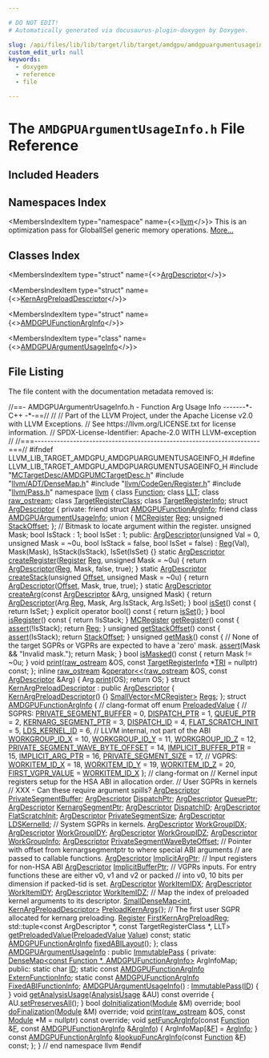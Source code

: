 ```yaml
---

# DO NOT EDIT!
# Automatically generated via docusaurus-plugin-doxygen by Doxygen.

slug: /api/files/lib/lib/target/lib/target/amdgpu/amdgpuargumentusageinfo-h
custom_edit_url: null
keywords:
  - doxygen
  - reference
  - file

---
```





# The `AMDGPUArgumentUsageInfo.h` File Reference

<DoxygenPage pluginConfig={pluginConfig}>



## Included Headers

<IncludesList>
<IncludesListItem
  filePath="MCTargetDesc/AMDGPUMCTargetDesc.h"
  permalink="/docs/api/files/lib/lib/target/lib/target/amdgpu/lib/target/amdgpu/mctargetdesc/amdgpumctargetdesc-h"
  isLocal="true" />
<IncludesListItem
  filePath="llvm/ADT/DenseMap.h"
  permalink="/docs/api/files/include/include/llvm/include/llvm/adt/densemap-h"
  isLocal="true" />
<IncludesListItem
  filePath="llvm/CodeGen/Register.h"
  permalink="/docs/api/files/include/include/llvm/include/llvm/codegen/register-h"
  isLocal="true" />
<IncludesListItem
  filePath="llvm/Pass.h"
  permalink="/docs/api/files/include/include/llvm/pass-h"
  isLocal="true" />
</IncludesList>

## Namespaces Index

<MembersIndex>

<MembersIndexItem
  type="namespace"
  name={<><a href="/docs/api/namespaces/llvm">llvm</a></>}>
This is an optimization pass for GlobalISel generic memory operations. <a href="/docs/api/namespaces/llvm/#details">More...</a>
</MembersIndexItem>

</MembersIndex>

## Classes Index

<MembersIndex>

<MembersIndexItem
  type="struct"
  name={<><a href="/docs/api/structs/llvm/argdescriptor">ArgDescriptor</a></>}>
</MembersIndexItem>

<MembersIndexItem
  type="struct"
  name={<><a href="/docs/api/structs/llvm/kernargpreloaddescriptor">KernArgPreloadDescriptor</a></>}>
</MembersIndexItem>

<MembersIndexItem
  type="struct"
  name={<><a href="/docs/api/structs/llvm/amdgpufunctionarginfo">AMDGPUFunctionArgInfo</a></>}>
</MembersIndexItem>

<MembersIndexItem
  type="class"
  name={<><a href="/docs/api/classes/llvm/amdgpuargumentusageinfo">AMDGPUArgumentUsageInfo</a></>}>
</MembersIndexItem>

</MembersIndex>


## File Listing

The file content with the documentation metadata removed is:

<ProgramListing>

<Link id="l00001" /><CodeLine lineNumber="1"><Highlight kind="comment">//==- AMDGPUArgumentrUsageInfo.h - Function Arg Usage Info -------&#42;- C++ -&#42;-==//</Highlight><Highlight kind="normal"></Highlight></CodeLine>
<Link id="l00002" /><CodeLine lineNumber="2"><Highlight kind="normal"></Highlight><Highlight kind="comment">//</Highlight><Highlight kind="normal"></Highlight></CodeLine>
<Link id="l00003" /><CodeLine lineNumber="3"><Highlight kind="normal"></Highlight><Highlight kind="comment">// Part of the LLVM Project, under the Apache License v2.0 with LLVM Exceptions.</Highlight><Highlight kind="normal"></Highlight></CodeLine>
<Link id="l00004" /><CodeLine lineNumber="4"><Highlight kind="normal"></Highlight><Highlight kind="comment">// See https://llvm.org/LICENSE.txt for license information.</Highlight><Highlight kind="normal"></Highlight></CodeLine>
<Link id="l00005" /><CodeLine lineNumber="5"><Highlight kind="normal"></Highlight><Highlight kind="comment">// SPDX-License-Identifier: Apache-2.0 WITH LLVM-exception</Highlight><Highlight kind="normal"></Highlight></CodeLine>
<Link id="l00006" /><CodeLine lineNumber="6"><Highlight kind="normal"></Highlight><Highlight kind="comment">//</Highlight><Highlight kind="normal"></Highlight></CodeLine>
<Link id="l00007" /><CodeLine lineNumber="7"><Highlight kind="normal"></Highlight><Highlight kind="comment">//===----------------------------------------------------------------------===//</Highlight><Highlight kind="normal"></Highlight></CodeLine>
<Link id="l00008" /><CodeLine lineNumber="8"><Highlight kind="normal"></Highlight></CodeLine>
<Link id="l00009" /><CodeLine lineNumber="9"><Highlight kind="normal"></Highlight><Highlight kind="preprocessor">#ifndef LLVM&#95;LIB&#95;TARGET&#95;AMDGPU&#95;AMDGPUARGUMENTUSAGEINFO&#95;H</Highlight><Highlight kind="normal"></Highlight></CodeLine>
<Link id="l00010" /><CodeLine lineNumber="10"><Highlight kind="normal"></Highlight><Highlight kind="preprocessor">#define LLVM&#95;LIB&#95;TARGET&#95;AMDGPU&#95;AMDGPUARGUMENTUSAGEINFO&#95;H</Highlight><Highlight kind="normal"></Highlight></CodeLine>
<Link id="l00011" /><CodeLine lineNumber="11"><Highlight kind="normal"></Highlight></CodeLine>
<Link id="l00012" /><CodeLine lineNumber="12"><Highlight kind="normal"></Highlight><Highlight kind="preprocessor">#include &quot;<a href="/docs/api/files/lib/lib/target/lib/target/amdgpu/lib/target/amdgpu/mctargetdesc/amdgpumctargetdesc-h">MCTargetDesc/AMDGPUMCTargetDesc.h</a>&quot;</Highlight><Highlight kind="normal"></Highlight></CodeLine>
<Link id="l00013" /><CodeLine lineNumber="13"><Highlight kind="normal"></Highlight><Highlight kind="preprocessor">#include &quot;<a href="/docs/api/files/include/include/llvm/include/llvm/adt/densemap-h">llvm/ADT/DenseMap.h</a>&quot;</Highlight><Highlight kind="normal"></Highlight></CodeLine>
<Link id="l00014" /><CodeLine lineNumber="14"><Highlight kind="normal"></Highlight><Highlight kind="preprocessor">#include &quot;<a href="/docs/api/files/include/include/llvm/include/llvm/codegen/register-h">llvm/CodeGen/Register.h</a>&quot;</Highlight><Highlight kind="normal"></Highlight></CodeLine>
<Link id="l00015" /><CodeLine lineNumber="15"><Highlight kind="normal"></Highlight><Highlight kind="preprocessor">#include &quot;<a href="/docs/api/files/include/include/llvm/pass-h">llvm/Pass.h</a>&quot;</Highlight><Highlight kind="normal"></Highlight></CodeLine>
<Link id="l00016" /><CodeLine lineNumber="16"><Highlight kind="normal"></Highlight></CodeLine>
<Link id="l00017" /><CodeLine lineNumber="17"><Highlight kind="normal"></Highlight><Highlight kind="keyword">namespace </Highlight><Highlight kind="normal"><a href="/docs/api/namespaces/llvm">llvm</a> &#123;</Highlight></CodeLine>
<Link id="l00018" /><CodeLine lineNumber="18"><Highlight kind="normal"></Highlight></CodeLine>
<Link id="l00019" /><CodeLine lineNumber="19"><Highlight kind="normal"></Highlight><Highlight kind="keyword">class </Highlight><Highlight kind="normal"><a href="/docs/api/classes/llvm/function">Function</a>;</Highlight></CodeLine>
<Link id="l00020" /><CodeLine lineNumber="20"><Highlight kind="normal"></Highlight><Highlight kind="keyword">class </Highlight><Highlight kind="normal"><a href="/docs/api/classes/llvm/llt">LLT</a>;</Highlight></CodeLine>
<Link id="l00021" /><CodeLine lineNumber="21"><Highlight kind="normal"></Highlight><Highlight kind="keyword">class </Highlight><Highlight kind="normal"><a href="/docs/api/classes/llvm/raw-ostream">raw&#95;ostream</a>;</Highlight></CodeLine>
<Link id="l00022" /><CodeLine lineNumber="22"><Highlight kind="normal"></Highlight><Highlight kind="keyword">class </Highlight><Highlight kind="normal"><a href="/docs/api/classes/llvm/targetregisterclass">TargetRegisterClass</a>;</Highlight></CodeLine>
<Link id="l00023" /><CodeLine lineNumber="23"><Highlight kind="normal"></Highlight><Highlight kind="keyword">class </Highlight><Highlight kind="normal"><a href="/docs/api/classes/llvm/targetregisterinfo">TargetRegisterInfo</a>;</Highlight></CodeLine>
<Link id="l00024" /><CodeLine lineNumber="24"><Highlight kind="normal"></Highlight></CodeLine>
<Link id="l00025" /><CodeLine lineNumber="25" lineLink="/docs/api/structs/llvm/argdescriptor"><Highlight kind="normal"></Highlight><Highlight kind="keyword">struct </Highlight><Highlight kind="normal"><a href="/docs/api/structs/llvm/argdescriptor/#af8187cceb10a89808f79bbf15136df5d">ArgDescriptor</a> &#123;</Highlight></CodeLine>
<Link id="l00026" /><CodeLine lineNumber="26"><Highlight kind="normal"></Highlight><Highlight kind="keyword">private</Highlight><Highlight kind="normal">:</Highlight></CodeLine>
<Link id="l00027" /><CodeLine lineNumber="27" lineLink="/docs/api/structs/llvm/argdescriptor/#a1fa30b3771a6fa6e61ee2ddef996c943"><Highlight kind="normal">  </Highlight><Highlight kind="keyword">friend</Highlight><Highlight kind="normal"> </Highlight><Highlight kind="keyword">struct </Highlight><Highlight kind="normal"><a href="/docs/api/structs/llvm/argdescriptor/#a1fa30b3771a6fa6e61ee2ddef996c943">AMDGPUFunctionArgInfo</a>;</Highlight></CodeLine>
<Link id="l00028" /><CodeLine lineNumber="28" lineLink="/docs/api/structs/llvm/argdescriptor/#a9372aacf8826c6530439c62695398383"><Highlight kind="normal">  </Highlight><Highlight kind="keyword">friend</Highlight><Highlight kind="normal"> </Highlight><Highlight kind="keyword">class </Highlight><Highlight kind="normal"><a href="/docs/api/structs/llvm/argdescriptor/#a9372aacf8826c6530439c62695398383">AMDGPUArgumentUsageInfo</a>;</Highlight></CodeLine>
<Link id="l00029" /><CodeLine lineNumber="29"><Highlight kind="normal"></Highlight></CodeLine>
<Link id="l00030" /><CodeLine lineNumber="30"><Highlight kind="normal">  </Highlight><Highlight kind="keyword">union </Highlight><Highlight kind="normal">&#123;</Highlight></CodeLine>
<Link id="l00031" /><CodeLine lineNumber="31" lineLink="/docs/api/structs/llvm/argdescriptor/#a54655386a49ce4e122c806d11156bf85"><Highlight kind="normal">    <a href="/docs/api/classes/llvm/mcregister">MCRegister</a> <a href="/docs/api/structs/llvm/argdescriptor/#a54655386a49ce4e122c806d11156bf85">Reg</a>;</Highlight></CodeLine>
<Link id="l00032" /><CodeLine lineNumber="32" lineLink="/docs/api/structs/llvm/argdescriptor/#ab3eea14feb0c5674b5d437c67284fc0b"><Highlight kind="normal">    </Highlight><Highlight kind="keywordtype">unsigned</Highlight><Highlight kind="normal"> <a href="/docs/api/structs/llvm/argdescriptor/#ab3eea14feb0c5674b5d437c67284fc0b">StackOffset</a>;</Highlight></CodeLine>
<Link id="l00033" /><CodeLine lineNumber="33"><Highlight kind="normal">  &#125;;</Highlight></CodeLine>
<Link id="l00034" /><CodeLine lineNumber="34"><Highlight kind="normal"></Highlight></CodeLine>
<Link id="l00035" /><CodeLine lineNumber="35"><Highlight kind="normal">  </Highlight><Highlight kind="comment">// Bitmask to locate argument within the register.</Highlight><Highlight kind="normal"></Highlight></CodeLine>
<Link id="l00036" /><CodeLine lineNumber="36"><Highlight kind="normal">  </Highlight><Highlight kind="keywordtype">unsigned</Highlight><Highlight kind="normal"> Mask;</Highlight></CodeLine>
<Link id="l00037" /><CodeLine lineNumber="37"><Highlight kind="normal"></Highlight></CodeLine>
<Link id="l00038" /><CodeLine lineNumber="38"><Highlight kind="normal">  </Highlight><Highlight kind="keywordtype">bool</Highlight><Highlight kind="normal"> IsStack : 1;</Highlight></CodeLine>
<Link id="l00039" /><CodeLine lineNumber="39"><Highlight kind="normal">  </Highlight><Highlight kind="keywordtype">bool</Highlight><Highlight kind="normal"> IsSet : 1;</Highlight></CodeLine>
<Link id="l00040" /><CodeLine lineNumber="40"><Highlight kind="normal"></Highlight></CodeLine>
<Link id="l00041" /><CodeLine lineNumber="41"><Highlight kind="normal"></Highlight><Highlight kind="keyword">public</Highlight><Highlight kind="normal">:</Highlight></CodeLine>
<Link id="l00042" /><CodeLine lineNumber="42" lineLink="/docs/api/structs/llvm/argdescriptor/#af8187cceb10a89808f79bbf15136df5d"><Highlight kind="normal">  <a href="/docs/api/structs/llvm/argdescriptor/#af8187cceb10a89808f79bbf15136df5d">ArgDescriptor</a>(</Highlight><Highlight kind="keywordtype">unsigned</Highlight><Highlight kind="normal"> Val = 0, </Highlight><Highlight kind="keywordtype">unsigned</Highlight><Highlight kind="normal"> Mask = ~0u, </Highlight><Highlight kind="keywordtype">bool</Highlight><Highlight kind="normal"> IsStack = </Highlight><Highlight kind="keyword">false</Highlight><Highlight kind="normal">,</Highlight></CodeLine>
<Link id="l00043" /><CodeLine lineNumber="43"><Highlight kind="normal">                </Highlight><Highlight kind="keywordtype">bool</Highlight><Highlight kind="normal"> IsSet = </Highlight><Highlight kind="keyword">false</Highlight><Highlight kind="normal">)</Highlight></CodeLine>
<Link id="l00044" /><CodeLine lineNumber="44"><Highlight kind="normal">      : <a href="/docs/api/structs/llvm/argdescriptor/#a54655386a49ce4e122c806d11156bf85">Reg</a>(Val), Mask(Mask), IsStack(IsStack), IsSet(IsSet) &#123;&#125;</Highlight></CodeLine>
<Link id="l00045" /><CodeLine lineNumber="45"><Highlight kind="normal"></Highlight></CodeLine>
<Link id="l00046" /><CodeLine lineNumber="46" lineLink="/docs/api/structs/llvm/argdescriptor/#ab80da72ac9122b5c4e4a0a2cfaa25d9e"><Highlight kind="normal">  </Highlight><Highlight kind="keyword">static</Highlight><Highlight kind="normal"> <a href="/docs/api/structs/llvm/argdescriptor/#af8187cceb10a89808f79bbf15136df5d">ArgDescriptor</a> <a href="/docs/api/structs/llvm/argdescriptor/#ab80da72ac9122b5c4e4a0a2cfaa25d9e">createRegister</a>(<a href="/docs/api/classes/llvm/register">Register</a> <a href="/docs/api/structs/llvm/argdescriptor/#a54655386a49ce4e122c806d11156bf85">Reg</a>, </Highlight><Highlight kind="keywordtype">unsigned</Highlight><Highlight kind="normal"> Mask = ~0u) &#123;</Highlight></CodeLine>
<Link id="l00047" /><CodeLine lineNumber="47"><Highlight kind="normal">    </Highlight><Highlight kind="keywordflow">return</Highlight><Highlight kind="normal"> <a href="/docs/api/structs/llvm/argdescriptor/#af8187cceb10a89808f79bbf15136df5d">ArgDescriptor</a>(<a href="/docs/api/structs/llvm/argdescriptor/#a54655386a49ce4e122c806d11156bf85">Reg</a>, Mask, </Highlight><Highlight kind="keyword">false</Highlight><Highlight kind="normal">, </Highlight><Highlight kind="keyword">true</Highlight><Highlight kind="normal">);</Highlight></CodeLine>
<Link id="l00048" /><CodeLine lineNumber="48"><Highlight kind="normal">  &#125;</Highlight></CodeLine>
<Link id="l00049" /><CodeLine lineNumber="49"><Highlight kind="normal"></Highlight></CodeLine>
<Link id="l00050" /><CodeLine lineNumber="50" lineLink="/docs/api/structs/llvm/argdescriptor/#a2b90780a92bdcaed0a47e50d86ec6e6b"><Highlight kind="normal">  </Highlight><Highlight kind="keyword">static</Highlight><Highlight kind="normal"> <a href="/docs/api/structs/llvm/argdescriptor/#af8187cceb10a89808f79bbf15136df5d">ArgDescriptor</a> <a href="/docs/api/structs/llvm/argdescriptor/#a2b90780a92bdcaed0a47e50d86ec6e6b">createStack</a>(</Highlight><Highlight kind="keywordtype">unsigned</Highlight><Highlight kind="normal"> <a href="/docs/api/namespaces/llvm/#a05f5b9a11bdcc5feba62899f95dcf878a3134224cba2545bc57954d3b072aebb4">Offset</a>, </Highlight><Highlight kind="keywordtype">unsigned</Highlight><Highlight kind="normal"> Mask = ~0u) &#123;</Highlight></CodeLine>
<Link id="l00051" /><CodeLine lineNumber="51"><Highlight kind="normal">    </Highlight><Highlight kind="keywordflow">return</Highlight><Highlight kind="normal"> <a href="/docs/api/structs/llvm/argdescriptor/#af8187cceb10a89808f79bbf15136df5d">ArgDescriptor</a>(<a href="/docs/api/namespaces/llvm/#a05f5b9a11bdcc5feba62899f95dcf878a3134224cba2545bc57954d3b072aebb4">Offset</a>, Mask, </Highlight><Highlight kind="keyword">true</Highlight><Highlight kind="normal">, </Highlight><Highlight kind="keyword">true</Highlight><Highlight kind="normal">);</Highlight></CodeLine>
<Link id="l00052" /><CodeLine lineNumber="52"><Highlight kind="normal">  &#125;</Highlight></CodeLine>
<Link id="l00053" /><CodeLine lineNumber="53"><Highlight kind="normal"></Highlight></CodeLine>
<Link id="l00054" /><CodeLine lineNumber="54" lineLink="/docs/api/structs/llvm/argdescriptor/#a5ba9ffd4c829c39d10d780ebd8c55ed9"><Highlight kind="normal">  </Highlight><Highlight kind="keyword">static</Highlight><Highlight kind="normal"> <a href="/docs/api/structs/llvm/argdescriptor/#af8187cceb10a89808f79bbf15136df5d">ArgDescriptor</a> <a href="/docs/api/structs/llvm/argdescriptor/#a5ba9ffd4c829c39d10d780ebd8c55ed9">createArg</a>(</Highlight><Highlight kind="keyword">const</Highlight><Highlight kind="normal"> <a href="/docs/api/structs/llvm/argdescriptor/#af8187cceb10a89808f79bbf15136df5d">ArgDescriptor</a> &amp;Arg, </Highlight><Highlight kind="keywordtype">unsigned</Highlight><Highlight kind="normal"> Mask) &#123;</Highlight></CodeLine>
<Link id="l00055" /><CodeLine lineNumber="55"><Highlight kind="normal">    </Highlight><Highlight kind="keywordflow">return</Highlight><Highlight kind="normal"> <a href="/docs/api/structs/llvm/argdescriptor/#af8187cceb10a89808f79bbf15136df5d">ArgDescriptor</a>(Arg.<a href="/docs/api/structs/llvm/argdescriptor/#a54655386a49ce4e122c806d11156bf85">Reg</a>, Mask, Arg.IsStack, Arg.IsSet);</Highlight></CodeLine>
<Link id="l00056" /><CodeLine lineNumber="56"><Highlight kind="normal">  &#125;</Highlight></CodeLine>
<Link id="l00057" /><CodeLine lineNumber="57"><Highlight kind="normal"></Highlight></CodeLine>
<Link id="l00058" /><CodeLine lineNumber="58" lineLink="/docs/api/structs/llvm/argdescriptor/#ab23237108d60cd63ae0772d377c6adf4"><Highlight kind="normal">  </Highlight><Highlight kind="keywordtype">bool</Highlight><Highlight kind="normal"> <a href="/docs/api/structs/llvm/argdescriptor/#ab23237108d60cd63ae0772d377c6adf4">isSet</a>()</Highlight><Highlight kind="keyword"> const </Highlight><Highlight kind="normal">&#123;</Highlight></CodeLine>
<Link id="l00059" /><CodeLine lineNumber="59"><Highlight kind="normal">    </Highlight><Highlight kind="keywordflow">return</Highlight><Highlight kind="normal"> IsSet;</Highlight></CodeLine>
<Link id="l00060" /><CodeLine lineNumber="60"><Highlight kind="normal">  &#125;</Highlight></CodeLine>
<Link id="l00061" /><CodeLine lineNumber="61"><Highlight kind="normal"></Highlight></CodeLine>
<Link id="l00062" /><CodeLine lineNumber="62" lineLink="/docs/api/structs/llvm/argdescriptor/#affbc06542a43694e5f1b9395247aeb76"><Highlight kind="normal">  </Highlight><Highlight kind="keyword">explicit</Highlight><Highlight kind="normal"> </Highlight><Highlight kind="keyword">operator</Highlight><Highlight kind="normal"> bool()</Highlight><Highlight kind="keyword"> const </Highlight><Highlight kind="normal">&#123;</Highlight></CodeLine>
<Link id="l00063" /><CodeLine lineNumber="63"><Highlight kind="normal">    </Highlight><Highlight kind="keywordflow">return</Highlight><Highlight kind="normal"> <a href="/docs/api/structs/llvm/argdescriptor/#ab23237108d60cd63ae0772d377c6adf4">isSet</a>();</Highlight></CodeLine>
<Link id="l00064" /><CodeLine lineNumber="64"><Highlight kind="normal">  &#125;</Highlight></CodeLine>
<Link id="l00065" /><CodeLine lineNumber="65"><Highlight kind="normal"></Highlight></CodeLine>
<Link id="l00066" /><CodeLine lineNumber="66" lineLink="/docs/api/structs/llvm/argdescriptor/#a523f3df17ae0b64f7d35d4caad3a54cc"><Highlight kind="normal">  </Highlight><Highlight kind="keywordtype">bool</Highlight><Highlight kind="normal"> <a href="/docs/api/structs/llvm/argdescriptor/#a523f3df17ae0b64f7d35d4caad3a54cc">isRegister</a>()</Highlight><Highlight kind="keyword"> const </Highlight><Highlight kind="normal">&#123;</Highlight></CodeLine>
<Link id="l00067" /><CodeLine lineNumber="67"><Highlight kind="normal">    </Highlight><Highlight kind="keywordflow">return</Highlight><Highlight kind="normal"> !IsStack;</Highlight></CodeLine>
<Link id="l00068" /><CodeLine lineNumber="68"><Highlight kind="normal">  &#125;</Highlight></CodeLine>
<Link id="l00069" /><CodeLine lineNumber="69"><Highlight kind="normal"></Highlight></CodeLine>
<Link id="l00070" /><CodeLine lineNumber="70" lineLink="/docs/api/structs/llvm/argdescriptor/#a2ee87af66bd7eee85e5a7baabe20afe3"><Highlight kind="normal">  <a href="/docs/api/classes/llvm/mcregister">MCRegister</a> <a href="/docs/api/structs/llvm/argdescriptor/#a2ee87af66bd7eee85e5a7baabe20afe3">getRegister</a>()</Highlight><Highlight kind="keyword"> const </Highlight><Highlight kind="normal">&#123;</Highlight></CodeLine>
<Link id="l00071" /><CodeLine lineNumber="71"><Highlight kind="normal">    <a href="/docs/api/files/lib/lib/target/lib/target/amdgpu/silowercontrolflow-cpp/#a4868c5d81c5ccc98c47aeab6244346a0">assert</a>(!IsStack);</Highlight></CodeLine>
<Link id="l00072" /><CodeLine lineNumber="72"><Highlight kind="normal">    </Highlight><Highlight kind="keywordflow">return</Highlight><Highlight kind="normal"> <a href="/docs/api/structs/llvm/argdescriptor/#a54655386a49ce4e122c806d11156bf85">Reg</a>;</Highlight></CodeLine>
<Link id="l00073" /><CodeLine lineNumber="73"><Highlight kind="normal">  &#125;</Highlight></CodeLine>
<Link id="l00074" /><CodeLine lineNumber="74"><Highlight kind="normal"></Highlight></CodeLine>
<Link id="l00075" /><CodeLine lineNumber="75" lineLink="/docs/api/structs/llvm/argdescriptor/#abbadb717106b06e0a4bd9555e53663d4"><Highlight kind="normal">  </Highlight><Highlight kind="keywordtype">unsigned</Highlight><Highlight kind="normal"> <a href="/docs/api/structs/llvm/argdescriptor/#abbadb717106b06e0a4bd9555e53663d4">getStackOffset</a>()</Highlight><Highlight kind="keyword"> const </Highlight><Highlight kind="normal">&#123;</Highlight></CodeLine>
<Link id="l00076" /><CodeLine lineNumber="76"><Highlight kind="normal">    <a href="/docs/api/files/lib/lib/target/lib/target/amdgpu/silowercontrolflow-cpp/#a4868c5d81c5ccc98c47aeab6244346a0">assert</a>(IsStack);</Highlight></CodeLine>
<Link id="l00077" /><CodeLine lineNumber="77"><Highlight kind="normal">    </Highlight><Highlight kind="keywordflow">return</Highlight><Highlight kind="normal"> <a href="/docs/api/structs/llvm/argdescriptor/#ab3eea14feb0c5674b5d437c67284fc0b">StackOffset</a>;</Highlight></CodeLine>
<Link id="l00078" /><CodeLine lineNumber="78"><Highlight kind="normal">  &#125;</Highlight></CodeLine>
<Link id="l00079" /><CodeLine lineNumber="79"><Highlight kind="normal"></Highlight></CodeLine>
<Link id="l00080" /><CodeLine lineNumber="80" lineLink="/docs/api/structs/llvm/argdescriptor/#aca6660bcd84fca6d680694ff0c78893d"><Highlight kind="normal">  </Highlight><Highlight kind="keywordtype">unsigned</Highlight><Highlight kind="normal"> <a href="/docs/api/structs/llvm/argdescriptor/#aca6660bcd84fca6d680694ff0c78893d">getMask</a>()</Highlight><Highlight kind="keyword"> const </Highlight><Highlight kind="normal">&#123;</Highlight></CodeLine>
<Link id="l00081" /><CodeLine lineNumber="81"><Highlight kind="normal">    </Highlight><Highlight kind="comment">// None of the target SGPRs or VGPRs are expected to have a &#39;zero&#39; mask.</Highlight><Highlight kind="normal"></Highlight></CodeLine>
<Link id="l00082" /><CodeLine lineNumber="82"><Highlight kind="normal">    <a href="/docs/api/files/lib/lib/target/lib/target/amdgpu/silowercontrolflow-cpp/#a4868c5d81c5ccc98c47aeab6244346a0">assert</a>(Mask &amp;&amp; </Highlight><Highlight kind="stringliteral">&quot;Invalid mask.&quot;</Highlight><Highlight kind="normal">);</Highlight></CodeLine>
<Link id="l00083" /><CodeLine lineNumber="83"><Highlight kind="normal">    </Highlight><Highlight kind="keywordflow">return</Highlight><Highlight kind="normal"> Mask;</Highlight></CodeLine>
<Link id="l00084" /><CodeLine lineNumber="84"><Highlight kind="normal">  &#125;</Highlight></CodeLine>
<Link id="l00085" /><CodeLine lineNumber="85"><Highlight kind="normal"></Highlight></CodeLine>
<Link id="l00086" /><CodeLine lineNumber="86" lineLink="/docs/api/structs/llvm/argdescriptor/#aa9bfb4bb223ce3b720ec0ff7260bce95"><Highlight kind="normal">  </Highlight><Highlight kind="keywordtype">bool</Highlight><Highlight kind="normal"> <a href="/docs/api/structs/llvm/argdescriptor/#aa9bfb4bb223ce3b720ec0ff7260bce95">isMasked</a>()</Highlight><Highlight kind="keyword"> const </Highlight><Highlight kind="normal">&#123;</Highlight></CodeLine>
<Link id="l00087" /><CodeLine lineNumber="87"><Highlight kind="normal">    </Highlight><Highlight kind="keywordflow">return</Highlight><Highlight kind="normal"> Mask != ~0u;</Highlight></CodeLine>
<Link id="l00088" /><CodeLine lineNumber="88"><Highlight kind="normal">  &#125;</Highlight></CodeLine>
<Link id="l00089" /><CodeLine lineNumber="89"><Highlight kind="normal"></Highlight></CodeLine>
<Link id="l00090" /><CodeLine lineNumber="90" lineLink="/docs/api/structs/llvm/argdescriptor/#a96a608070d394c15c847e9a52e250c1c"><Highlight kind="normal">  </Highlight><Highlight kind="keywordtype">void</Highlight><Highlight kind="normal"> <a href="/docs/api/structs/llvm/argdescriptor/#a96a608070d394c15c847e9a52e250c1c">print</a>(<a href="/docs/api/classes/llvm/raw-ostream">raw&#95;ostream</a> &amp;OS, </Highlight><Highlight kind="keyword">const</Highlight><Highlight kind="normal"> <a href="/docs/api/classes/llvm/targetregisterinfo">TargetRegisterInfo</a> &#42;<a href="/docs/api/files/lib/lib/codegen/machinesink-cpp/#a0f36ed1bc17fc1aa97fe291c439a0698">TRI</a> = </Highlight><Highlight kind="keyword">nullptr</Highlight><Highlight kind="normal">) </Highlight><Highlight kind="keyword">const</Highlight><Highlight kind="normal">;</Highlight></CodeLine>
<Link id="l00091" /><CodeLine lineNumber="91"><Highlight kind="normal">&#125;;</Highlight></CodeLine>
<Link id="l00092" /><CodeLine lineNumber="92"><Highlight kind="normal"></Highlight></CodeLine>
<Link id="l00093" /><CodeLine lineNumber="93" lineLink="/docs/api/namespaces/llvm/#a0113f6e52bacdee4ca7645ac1baf3ab8"><Highlight kind="normal"></Highlight><Highlight kind="keyword">inline</Highlight><Highlight kind="normal"> <a href="/docs/api/classes/llvm/raw-ostream">raw&#95;ostream</a> &amp;<a href="/docs/api/namespaces/llvm/#ab89f1db02887aa569176f0e29622eb47">operator&lt;&lt;</a>(<a href="/docs/api/classes/llvm/raw-ostream">raw&#95;ostream</a> &amp;OS, </Highlight><Highlight kind="keyword">const</Highlight><Highlight kind="normal"> <a href="/docs/api/structs/llvm/argdescriptor">ArgDescriptor</a> &amp;Arg) &#123;</Highlight></CodeLine>
<Link id="l00094" /><CodeLine lineNumber="94"><Highlight kind="normal">  Arg.<a href="/docs/api/structs/llvm/argdescriptor/#a96a608070d394c15c847e9a52e250c1c">print</a>(OS);</Highlight></CodeLine>
<Link id="l00095" /><CodeLine lineNumber="95"><Highlight kind="normal">  </Highlight><Highlight kind="keywordflow">return</Highlight><Highlight kind="normal"> OS;</Highlight></CodeLine>
<Link id="l00096" /><CodeLine lineNumber="96"><Highlight kind="normal">&#125;</Highlight></CodeLine>
<Link id="l00097" /><CodeLine lineNumber="97"><Highlight kind="normal"></Highlight></CodeLine>
<Link id="l00098" /><CodeLine lineNumber="98" lineLink="/docs/api/structs/llvm/kernargpreloaddescriptor"><Highlight kind="normal"></Highlight><Highlight kind="keyword">struct </Highlight><Highlight kind="normal"><a href="/docs/api/structs/llvm/kernargpreloaddescriptor/#a39cdc0f7a8ea8b8339a0e6228680bc6c">KernArgPreloadDescriptor</a> : </Highlight><Highlight kind="keyword">public</Highlight><Highlight kind="normal"> <a href="/docs/api/structs/llvm/argdescriptor/#af8187cceb10a89808f79bbf15136df5d">ArgDescriptor</a> &#123;</Highlight></CodeLine>
<Link id="l00099" /><CodeLine lineNumber="99" lineLink="/docs/api/structs/llvm/kernargpreloaddescriptor/#a39cdc0f7a8ea8b8339a0e6228680bc6c"><Highlight kind="normal">  <a href="/docs/api/structs/llvm/kernargpreloaddescriptor/#a39cdc0f7a8ea8b8339a0e6228680bc6c">KernArgPreloadDescriptor</a>() &#123;&#125;</Highlight></CodeLine>
<Link id="l00100" /><CodeLine lineNumber="100" lineLink="/docs/api/structs/llvm/kernargpreloaddescriptor/#ad57de3bf96e1858648acf2d6bac4e850"><Highlight kind="normal">  <a href="/docs/api/classes/llvm/smallvector">SmallVector&lt;MCRegister&gt;</a> <a href="/docs/api/structs/llvm/kernargpreloaddescriptor/#ad57de3bf96e1858648acf2d6bac4e850">Regs</a>;</Highlight></CodeLine>
<Link id="l00101" /><CodeLine lineNumber="101"><Highlight kind="normal">&#125;;</Highlight></CodeLine>
<Link id="l00102" /><CodeLine lineNumber="102"><Highlight kind="normal"></Highlight></CodeLine>
<Link id="l00103" /><CodeLine lineNumber="103" lineLink="/docs/api/structs/llvm/amdgpufunctionarginfo"><Highlight kind="normal"></Highlight><Highlight kind="keyword">struct </Highlight><Highlight kind="normal"><a href="/docs/api/structs/llvm/amdgpufunctionarginfo">AMDGPUFunctionArgInfo</a> &#123;</Highlight></CodeLine>
<Link id="l00104" /><CodeLine lineNumber="104"><Highlight kind="normal">  </Highlight><Highlight kind="comment">// clang-format off</Highlight><Highlight kind="normal"></Highlight></CodeLine>
<Link id="l00105" /><CodeLine lineNumber="105" lineLink="/docs/api/structs/llvm/amdgpufunctionarginfo/#a0e789059bf7f286b7f6bc75b43aac98b"><Highlight kind="normal">  </Highlight><Highlight kind="keyword">enum</Highlight><Highlight kind="normal"> <a href="/docs/api/structs/llvm/amdgpufunctionarginfo/#a0e789059bf7f286b7f6bc75b43aac98b">PreloadedValue</a> &#123;</Highlight></CodeLine>
<Link id="l00106" /><CodeLine lineNumber="106"><Highlight kind="normal">    </Highlight><Highlight kind="comment">// SGPRS:</Highlight><Highlight kind="normal"></Highlight></CodeLine>
<Link id="l00107" /><CodeLine lineNumber="107" lineLink="/docs/api/structs/llvm/amdgpufunctionarginfo/#a0e789059bf7f286b7f6bc75b43aac98ba990374da2e8488b7c90d6240e1ae4221"><Highlight kind="normal">    <a href="/docs/api/structs/llvm/amdgpufunctionarginfo/#a0e789059bf7f286b7f6bc75b43aac98ba990374da2e8488b7c90d6240e1ae4221">PRIVATE&#95;SEGMENT&#95;BUFFER</a> = 0,</Highlight></CodeLine>
<Link id="l00108" /><CodeLine lineNumber="108" lineLink="/docs/api/structs/llvm/amdgpufunctionarginfo/#a0e789059bf7f286b7f6bc75b43aac98bac637a232c5c5f79fa806ae4958a1ff2a"><Highlight kind="normal">    <a href="/docs/api/structs/llvm/amdgpufunctionarginfo/#a0e789059bf7f286b7f6bc75b43aac98bac637a232c5c5f79fa806ae4958a1ff2a">DISPATCH&#95;PTR</a>        =  1,</Highlight></CodeLine>
<Link id="l00109" /><CodeLine lineNumber="109" lineLink="/docs/api/structs/llvm/amdgpufunctionarginfo/#a0e789059bf7f286b7f6bc75b43aac98ba32b5333e2f708d7eeb05c12e415b8fd4"><Highlight kind="normal">    <a href="/docs/api/structs/llvm/amdgpufunctionarginfo/#a0e789059bf7f286b7f6bc75b43aac98ba32b5333e2f708d7eeb05c12e415b8fd4">QUEUE&#95;PTR</a>           =  2,</Highlight></CodeLine>
<Link id="l00110" /><CodeLine lineNumber="110" lineLink="/docs/api/structs/llvm/amdgpufunctionarginfo/#a0e789059bf7f286b7f6bc75b43aac98baf32f3fd30ae548866dc7e45092dd90b9"><Highlight kind="normal">    <a href="/docs/api/structs/llvm/amdgpufunctionarginfo/#a0e789059bf7f286b7f6bc75b43aac98baf32f3fd30ae548866dc7e45092dd90b9">KERNARG&#95;SEGMENT&#95;PTR</a> =  3,</Highlight></CodeLine>
<Link id="l00111" /><CodeLine lineNumber="111" lineLink="/docs/api/structs/llvm/amdgpufunctionarginfo/#a0e789059bf7f286b7f6bc75b43aac98bab51517a3febb0cdc35645334784ff805"><Highlight kind="normal">    <a href="/docs/api/structs/llvm/amdgpufunctionarginfo/#a0e789059bf7f286b7f6bc75b43aac98bab51517a3febb0cdc35645334784ff805">DISPATCH&#95;ID</a>         =  4,</Highlight></CodeLine>
<Link id="l00112" /><CodeLine lineNumber="112" lineLink="/docs/api/structs/llvm/amdgpufunctionarginfo/#a0e789059bf7f286b7f6bc75b43aac98ba7b4ae3d31a869dd6e77c67f6dc699af6"><Highlight kind="normal">    <a href="/docs/api/structs/llvm/amdgpufunctionarginfo/#a0e789059bf7f286b7f6bc75b43aac98ba7b4ae3d31a869dd6e77c67f6dc699af6">FLAT&#95;SCRATCH&#95;INIT</a>   =  5,</Highlight></CodeLine>
<Link id="l00113" /><CodeLine lineNumber="113" lineLink="/docs/api/structs/llvm/amdgpufunctionarginfo/#a0e789059bf7f286b7f6bc75b43aac98ba20d047732dd4b74606c9c63280727fa3"><Highlight kind="normal">    <a href="/docs/api/structs/llvm/amdgpufunctionarginfo/#a0e789059bf7f286b7f6bc75b43aac98ba20d047732dd4b74606c9c63280727fa3">LDS&#95;KERNEL&#95;ID</a>       =  6, </Highlight><Highlight kind="comment">// LLVM internal, not part of the ABI</Highlight><Highlight kind="normal"></Highlight></CodeLine>
<Link id="l00114" /><CodeLine lineNumber="114" lineLink="/docs/api/structs/llvm/amdgpufunctionarginfo/#a0e789059bf7f286b7f6bc75b43aac98bac8cd3961f0697f74c890c302ff8cd370"><Highlight kind="normal">    <a href="/docs/api/structs/llvm/amdgpufunctionarginfo/#a0e789059bf7f286b7f6bc75b43aac98bac8cd3961f0697f74c890c302ff8cd370">WORKGROUP&#95;ID&#95;X</a>      = 10,</Highlight></CodeLine>
<Link id="l00115" /><CodeLine lineNumber="115" lineLink="/docs/api/structs/llvm/amdgpufunctionarginfo/#a0e789059bf7f286b7f6bc75b43aac98ba9df85a25300bb504ac893643b387629b"><Highlight kind="normal">    <a href="/docs/api/structs/llvm/amdgpufunctionarginfo/#a0e789059bf7f286b7f6bc75b43aac98ba9df85a25300bb504ac893643b387629b">WORKGROUP&#95;ID&#95;Y</a>      = 11,</Highlight></CodeLine>
<Link id="l00116" /><CodeLine lineNumber="116" lineLink="/docs/api/structs/llvm/amdgpufunctionarginfo/#a0e789059bf7f286b7f6bc75b43aac98baf438f1c55b41dc280fcc1d3455a5c741"><Highlight kind="normal">    <a href="/docs/api/structs/llvm/amdgpufunctionarginfo/#a0e789059bf7f286b7f6bc75b43aac98baf438f1c55b41dc280fcc1d3455a5c741">WORKGROUP&#95;ID&#95;Z</a>      = 12,</Highlight></CodeLine>
<Link id="l00117" /><CodeLine lineNumber="117" lineLink="/docs/api/structs/llvm/amdgpufunctionarginfo/#a0e789059bf7f286b7f6bc75b43aac98ba7f015ffded1a159136f6691743e7aaaa"><Highlight kind="normal">    <a href="/docs/api/structs/llvm/amdgpufunctionarginfo/#a0e789059bf7f286b7f6bc75b43aac98ba7f015ffded1a159136f6691743e7aaaa">PRIVATE&#95;SEGMENT&#95;WAVE&#95;BYTE&#95;OFFSET</a> = 14,</Highlight></CodeLine>
<Link id="l00118" /><CodeLine lineNumber="118" lineLink="/docs/api/structs/llvm/amdgpufunctionarginfo/#a0e789059bf7f286b7f6bc75b43aac98bacc30be6da6e4621e76201b6ee1b7d2ac"><Highlight kind="normal">    <a href="/docs/api/structs/llvm/amdgpufunctionarginfo/#a0e789059bf7f286b7f6bc75b43aac98bacc30be6da6e4621e76201b6ee1b7d2ac">IMPLICIT&#95;BUFFER&#95;PTR</a> = 15,</Highlight></CodeLine>
<Link id="l00119" /><CodeLine lineNumber="119" lineLink="/docs/api/structs/llvm/amdgpufunctionarginfo/#a0e789059bf7f286b7f6bc75b43aac98ba42b0ab73a3671c39fa2798ffe9e80747"><Highlight kind="normal">    <a href="/docs/api/structs/llvm/amdgpufunctionarginfo/#a0e789059bf7f286b7f6bc75b43aac98ba42b0ab73a3671c39fa2798ffe9e80747">IMPLICIT&#95;ARG&#95;PTR</a> = 16,</Highlight></CodeLine>
<Link id="l00120" /><CodeLine lineNumber="120" lineLink="/docs/api/structs/llvm/amdgpufunctionarginfo/#a0e789059bf7f286b7f6bc75b43aac98baf6cba89e1686dfa5ed96cbe24af65116"><Highlight kind="normal">    <a href="/docs/api/structs/llvm/amdgpufunctionarginfo/#a0e789059bf7f286b7f6bc75b43aac98baf6cba89e1686dfa5ed96cbe24af65116">PRIVATE&#95;SEGMENT&#95;SIZE</a> = 17,</Highlight></CodeLine>
<Link id="l00121" /><CodeLine lineNumber="121"><Highlight kind="normal"></Highlight></CodeLine>
<Link id="l00122" /><CodeLine lineNumber="122"><Highlight kind="normal">    </Highlight><Highlight kind="comment">// VGPRS:</Highlight><Highlight kind="normal"></Highlight></CodeLine>
<Link id="l00123" /><CodeLine lineNumber="123" lineLink="/docs/api/structs/llvm/amdgpufunctionarginfo/#a0e789059bf7f286b7f6bc75b43aac98baed4ee8d30a77bb954964f9910e8cdcb6"><Highlight kind="normal">    <a href="/docs/api/structs/llvm/amdgpufunctionarginfo/#a0e789059bf7f286b7f6bc75b43aac98baed4ee8d30a77bb954964f9910e8cdcb6">WORKITEM&#95;ID&#95;X</a>       = 18,</Highlight></CodeLine>
<Link id="l00124" /><CodeLine lineNumber="124" lineLink="/docs/api/structs/llvm/amdgpufunctionarginfo/#a0e789059bf7f286b7f6bc75b43aac98ba99b2fc1acb49563d2e3ad89278385103"><Highlight kind="normal">    <a href="/docs/api/structs/llvm/amdgpufunctionarginfo/#a0e789059bf7f286b7f6bc75b43aac98ba99b2fc1acb49563d2e3ad89278385103">WORKITEM&#95;ID&#95;Y</a>       = 19,</Highlight></CodeLine>
<Link id="l00125" /><CodeLine lineNumber="125" lineLink="/docs/api/structs/llvm/amdgpufunctionarginfo/#a0e789059bf7f286b7f6bc75b43aac98baeefc8c0370c3704fada7f546da0b6086"><Highlight kind="normal">    <a href="/docs/api/structs/llvm/amdgpufunctionarginfo/#a0e789059bf7f286b7f6bc75b43aac98baeefc8c0370c3704fada7f546da0b6086">WORKITEM&#95;ID&#95;Z</a>       = 20,</Highlight></CodeLine>
<Link id="l00126" /><CodeLine lineNumber="126" lineLink="/docs/api/structs/llvm/amdgpufunctionarginfo/#a0e789059bf7f286b7f6bc75b43aac98ba448b1e94c57e20239995c2e4dacea852"><Highlight kind="normal">    <a href="/docs/api/structs/llvm/amdgpufunctionarginfo/#a0e789059bf7f286b7f6bc75b43aac98ba448b1e94c57e20239995c2e4dacea852">FIRST&#95;VGPR&#95;VALUE</a>    = <a href="/docs/api/structs/llvm/amdgpufunctionarginfo/#a0e789059bf7f286b7f6bc75b43aac98baed4ee8d30a77bb954964f9910e8cdcb6">WORKITEM&#95;ID&#95;X</a></Highlight></CodeLine>
<Link id="l00127" /><CodeLine lineNumber="127"><Highlight kind="normal">  &#125;;</Highlight></CodeLine>
<Link id="l00128" /><CodeLine lineNumber="128"><Highlight kind="normal">  </Highlight><Highlight kind="comment">// clang-format on</Highlight><Highlight kind="normal"></Highlight></CodeLine>
<Link id="l00129" /><CodeLine lineNumber="129"><Highlight kind="normal"></Highlight></CodeLine>
<Link id="l00130" /><CodeLine lineNumber="130"><Highlight kind="normal">  </Highlight><Highlight kind="comment">// Kernel input registers setup for the HSA ABI in allocation order.</Highlight><Highlight kind="normal"></Highlight></CodeLine>
<Link id="l00131" /><CodeLine lineNumber="131"><Highlight kind="normal"></Highlight></CodeLine>
<Link id="l00132" /><CodeLine lineNumber="132"><Highlight kind="normal">  </Highlight><Highlight kind="comment">// User SGPRs in kernels</Highlight><Highlight kind="normal"></Highlight></CodeLine>
<Link id="l00133" /><CodeLine lineNumber="133"><Highlight kind="normal">  </Highlight><Highlight kind="comment">// XXX - Can these require argument spills?</Highlight><Highlight kind="normal"></Highlight></CodeLine>
<Link id="l00134" /><CodeLine lineNumber="134" lineLink="/docs/api/structs/llvm/amdgpufunctionarginfo/#a15c9948424096818cda93327de8345a8"><Highlight kind="normal">  <a href="/docs/api/structs/llvm/argdescriptor">ArgDescriptor</a> <a href="/docs/api/structs/llvm/amdgpufunctionarginfo/#a15c9948424096818cda93327de8345a8">PrivateSegmentBuffer</a>;</Highlight></CodeLine>
<Link id="l00135" /><CodeLine lineNumber="135" lineLink="/docs/api/structs/llvm/amdgpufunctionarginfo/#ade8d1371d868ed5faaea7710aced1eff"><Highlight kind="normal">  <a href="/docs/api/structs/llvm/argdescriptor">ArgDescriptor</a> <a href="/docs/api/structs/llvm/amdgpufunctionarginfo/#ade8d1371d868ed5faaea7710aced1eff">DispatchPtr</a>;</Highlight></CodeLine>
<Link id="l00136" /><CodeLine lineNumber="136" lineLink="/docs/api/structs/llvm/amdgpufunctionarginfo/#aaf94e49aaa7a9c033bb73e45f3d491c2"><Highlight kind="normal">  <a href="/docs/api/structs/llvm/argdescriptor">ArgDescriptor</a> <a href="/docs/api/structs/llvm/amdgpufunctionarginfo/#aaf94e49aaa7a9c033bb73e45f3d491c2">QueuePtr</a>;</Highlight></CodeLine>
<Link id="l00137" /><CodeLine lineNumber="137" lineLink="/docs/api/structs/llvm/amdgpufunctionarginfo/#ab0303f30b08e804220730feac44a5880"><Highlight kind="normal">  <a href="/docs/api/structs/llvm/argdescriptor">ArgDescriptor</a> <a href="/docs/api/structs/llvm/amdgpufunctionarginfo/#ab0303f30b08e804220730feac44a5880">KernargSegmentPtr</a>;</Highlight></CodeLine>
<Link id="l00138" /><CodeLine lineNumber="138" lineLink="/docs/api/structs/llvm/amdgpufunctionarginfo/#a42381ce8015f81db8cf591030d5e5863"><Highlight kind="normal">  <a href="/docs/api/structs/llvm/argdescriptor">ArgDescriptor</a> <a href="/docs/api/structs/llvm/amdgpufunctionarginfo/#a42381ce8015f81db8cf591030d5e5863">DispatchID</a>;</Highlight></CodeLine>
<Link id="l00139" /><CodeLine lineNumber="139" lineLink="/docs/api/structs/llvm/amdgpufunctionarginfo/#ade04e61f515d6522a4f300c88bea66d6"><Highlight kind="normal">  <a href="/docs/api/structs/llvm/argdescriptor">ArgDescriptor</a> <a href="/docs/api/structs/llvm/amdgpufunctionarginfo/#ade04e61f515d6522a4f300c88bea66d6">FlatScratchInit</a>;</Highlight></CodeLine>
<Link id="l00140" /><CodeLine lineNumber="140" lineLink="/docs/api/structs/llvm/amdgpufunctionarginfo/#a3efcfd6546ab809d0d133983190eaff8"><Highlight kind="normal">  <a href="/docs/api/structs/llvm/argdescriptor">ArgDescriptor</a> <a href="/docs/api/structs/llvm/amdgpufunctionarginfo/#a3efcfd6546ab809d0d133983190eaff8">PrivateSegmentSize</a>;</Highlight></CodeLine>
<Link id="l00141" /><CodeLine lineNumber="141" lineLink="/docs/api/structs/llvm/amdgpufunctionarginfo/#a9202294e9cdcac74422aabd2c041c1e9"><Highlight kind="normal">  <a href="/docs/api/structs/llvm/argdescriptor">ArgDescriptor</a> <a href="/docs/api/structs/llvm/amdgpufunctionarginfo/#a9202294e9cdcac74422aabd2c041c1e9">LDSKernelId</a>;</Highlight></CodeLine>
<Link id="l00142" /><CodeLine lineNumber="142"><Highlight kind="normal"></Highlight></CodeLine>
<Link id="l00143" /><CodeLine lineNumber="143"><Highlight kind="normal">  </Highlight><Highlight kind="comment">// System SGPRs in kernels.</Highlight><Highlight kind="normal"></Highlight></CodeLine>
<Link id="l00144" /><CodeLine lineNumber="144" lineLink="/docs/api/structs/llvm/amdgpufunctionarginfo/#afd191e63ef0aa2a01dd831061eef82ce"><Highlight kind="normal">  <a href="/docs/api/structs/llvm/argdescriptor">ArgDescriptor</a> <a href="/docs/api/structs/llvm/amdgpufunctionarginfo/#afd191e63ef0aa2a01dd831061eef82ce">WorkGroupIDX</a>;</Highlight></CodeLine>
<Link id="l00145" /><CodeLine lineNumber="145" lineLink="/docs/api/structs/llvm/amdgpufunctionarginfo/#a161c5fd1ec307e6a2ee486cb085d2fbf"><Highlight kind="normal">  <a href="/docs/api/structs/llvm/argdescriptor">ArgDescriptor</a> <a href="/docs/api/structs/llvm/amdgpufunctionarginfo/#a161c5fd1ec307e6a2ee486cb085d2fbf">WorkGroupIDY</a>;</Highlight></CodeLine>
<Link id="l00146" /><CodeLine lineNumber="146" lineLink="/docs/api/structs/llvm/amdgpufunctionarginfo/#a21dd05fd0635d96f9ec6aeb2581cfc50"><Highlight kind="normal">  <a href="/docs/api/structs/llvm/argdescriptor">ArgDescriptor</a> <a href="/docs/api/structs/llvm/amdgpufunctionarginfo/#a21dd05fd0635d96f9ec6aeb2581cfc50">WorkGroupIDZ</a>;</Highlight></CodeLine>
<Link id="l00147" /><CodeLine lineNumber="147" lineLink="/docs/api/structs/llvm/amdgpufunctionarginfo/#a6918593b5d70a5a1779e27e3bb6ad20c"><Highlight kind="normal">  <a href="/docs/api/structs/llvm/argdescriptor">ArgDescriptor</a> <a href="/docs/api/structs/llvm/amdgpufunctionarginfo/#a6918593b5d70a5a1779e27e3bb6ad20c">WorkGroupInfo</a>;</Highlight></CodeLine>
<Link id="l00148" /><CodeLine lineNumber="148" lineLink="/docs/api/structs/llvm/amdgpufunctionarginfo/#a62ee299b4c716abdc806cd12ff8cd007"><Highlight kind="normal">  <a href="/docs/api/structs/llvm/argdescriptor">ArgDescriptor</a> <a href="/docs/api/structs/llvm/amdgpufunctionarginfo/#a62ee299b4c716abdc806cd12ff8cd007">PrivateSegmentWaveByteOffset</a>;</Highlight></CodeLine>
<Link id="l00149" /><CodeLine lineNumber="149"><Highlight kind="normal"></Highlight></CodeLine>
<Link id="l00150" /><CodeLine lineNumber="150"><Highlight kind="normal">  </Highlight><Highlight kind="comment">// Pointer with offset from kernargsegmentptr to where special ABI arguments</Highlight><Highlight kind="normal"></Highlight></CodeLine>
<Link id="l00151" /><CodeLine lineNumber="151"><Highlight kind="normal">  </Highlight><Highlight kind="comment">// are passed to callable functions.</Highlight><Highlight kind="normal"></Highlight></CodeLine>
<Link id="l00152" /><CodeLine lineNumber="152" lineLink="/docs/api/structs/llvm/amdgpufunctionarginfo/#a4367370c92803e2cf72ee3bc26f97520"><Highlight kind="normal">  <a href="/docs/api/structs/llvm/argdescriptor">ArgDescriptor</a> <a href="/docs/api/structs/llvm/amdgpufunctionarginfo/#a4367370c92803e2cf72ee3bc26f97520">ImplicitArgPtr</a>;</Highlight></CodeLine>
<Link id="l00153" /><CodeLine lineNumber="153"><Highlight kind="normal"></Highlight></CodeLine>
<Link id="l00154" /><CodeLine lineNumber="154"><Highlight kind="normal">  </Highlight><Highlight kind="comment">// Input registers for non-HSA ABI</Highlight><Highlight kind="normal"></Highlight></CodeLine>
<Link id="l00155" /><CodeLine lineNumber="155" lineLink="/docs/api/structs/llvm/amdgpufunctionarginfo/#ae747b1bb20161699442a10c32d1c83fc"><Highlight kind="normal">  <a href="/docs/api/structs/llvm/argdescriptor">ArgDescriptor</a> <a href="/docs/api/structs/llvm/amdgpufunctionarginfo/#ae747b1bb20161699442a10c32d1c83fc">ImplicitBufferPtr</a>;</Highlight></CodeLine>
<Link id="l00156" /><CodeLine lineNumber="156"><Highlight kind="normal"></Highlight></CodeLine>
<Link id="l00157" /><CodeLine lineNumber="157"><Highlight kind="normal">  </Highlight><Highlight kind="comment">// VGPRs inputs. For entry functions these are either v0, v1 and v2 or packed</Highlight><Highlight kind="normal"></Highlight></CodeLine>
<Link id="l00158" /><CodeLine lineNumber="158"><Highlight kind="normal">  </Highlight><Highlight kind="comment">// into v0, 10 bits per dimension if packed-tid is set.</Highlight><Highlight kind="normal"></Highlight></CodeLine>
<Link id="l00159" /><CodeLine lineNumber="159" lineLink="/docs/api/structs/llvm/amdgpufunctionarginfo/#ada579eecd637ec5006a3bd6528b4bcc5"><Highlight kind="normal">  <a href="/docs/api/structs/llvm/argdescriptor">ArgDescriptor</a> <a href="/docs/api/structs/llvm/amdgpufunctionarginfo/#ada579eecd637ec5006a3bd6528b4bcc5">WorkItemIDX</a>;</Highlight></CodeLine>
<Link id="l00160" /><CodeLine lineNumber="160" lineLink="/docs/api/structs/llvm/amdgpufunctionarginfo/#a89c7432158b2f308f29bd9d024990df0"><Highlight kind="normal">  <a href="/docs/api/structs/llvm/argdescriptor">ArgDescriptor</a> <a href="/docs/api/structs/llvm/amdgpufunctionarginfo/#a89c7432158b2f308f29bd9d024990df0">WorkItemIDY</a>;</Highlight></CodeLine>
<Link id="l00161" /><CodeLine lineNumber="161" lineLink="/docs/api/structs/llvm/amdgpufunctionarginfo/#a6a2845dd7c699ffbb46fc6e809ffd2e4"><Highlight kind="normal">  <a href="/docs/api/structs/llvm/argdescriptor">ArgDescriptor</a> <a href="/docs/api/structs/llvm/amdgpufunctionarginfo/#a6a2845dd7c699ffbb46fc6e809ffd2e4">WorkItemIDZ</a>;</Highlight></CodeLine>
<Link id="l00162" /><CodeLine lineNumber="162"><Highlight kind="normal"></Highlight></CodeLine>
<Link id="l00163" /><CodeLine lineNumber="163"><Highlight kind="normal">  </Highlight><Highlight kind="comment">// Map the index of preloaded kernel arguments to its descriptor.</Highlight><Highlight kind="normal"></Highlight></CodeLine>
<Link id="l00164" /><CodeLine lineNumber="164" lineLink="/docs/api/structs/llvm/amdgpufunctionarginfo/#a4e8511077fed4363dbb6c5c903755ef8"><Highlight kind="normal">  <a href="/docs/api/classes/llvm/smalldensemap">SmallDenseMap&lt;int, KernArgPreloadDescriptor&gt;</a> <a href="/docs/api/structs/llvm/amdgpufunctionarginfo/#a4e8511077fed4363dbb6c5c903755ef8">PreloadKernArgs</a>&#123;&#125;;</Highlight></CodeLine>
<Link id="l00165" /><CodeLine lineNumber="165"><Highlight kind="normal">  </Highlight><Highlight kind="comment">// The first user SGPR allocated for kernarg preloading.</Highlight><Highlight kind="normal"></Highlight></CodeLine>
<Link id="l00166" /><CodeLine lineNumber="166" lineLink="/docs/api/structs/llvm/amdgpufunctionarginfo/#aebc1267566eec79cac38172a2baa1dea"><Highlight kind="normal">  <a href="/docs/api/classes/llvm/register">Register</a> <a href="/docs/api/structs/llvm/amdgpufunctionarginfo/#aebc1267566eec79cac38172a2baa1dea">FirstKernArgPreloadReg</a>;</Highlight></CodeLine>
<Link id="l00167" /><CodeLine lineNumber="167"><Highlight kind="normal"></Highlight></CodeLine>
<Link id="l00168" /><CodeLine lineNumber="168"><Highlight kind="normal">  std::tuple&lt;const ArgDescriptor &#42;, const TargetRegisterClass &#42;, LLT&gt;</Highlight></CodeLine>
<Link id="l00169" /><CodeLine lineNumber="169"><Highlight kind="normal">  <a href="/docs/api/structs/llvm/amdgpufunctionarginfo/#a9ccdd07da05e067c1e31356005bb39b0">getPreloadedValue</a>(<a href="/docs/api/structs/llvm/amdgpufunctionarginfo/#a0e789059bf7f286b7f6bc75b43aac98b">PreloadedValue</a> <a href="/docs/api/classes/llvm/value">Value</a>) </Highlight><Highlight kind="keyword">const</Highlight><Highlight kind="normal">;</Highlight></CodeLine>
<Link id="l00170" /><CodeLine lineNumber="170"><Highlight kind="normal"></Highlight></CodeLine>
<Link id="l00171" /><CodeLine lineNumber="171"><Highlight kind="normal">  </Highlight><Highlight kind="keyword">static</Highlight><Highlight kind="normal"> <a href="/docs/api/structs/llvm/amdgpufunctionarginfo">AMDGPUFunctionArgInfo</a> <a href="/docs/api/structs/llvm/amdgpufunctionarginfo/#a69667e25bd46f756ca2b9efab35508eb">fixedABILayout</a>();</Highlight></CodeLine>
<Link id="l00172" /><CodeLine lineNumber="172"><Highlight kind="normal">&#125;;</Highlight></CodeLine>
<Link id="l00173" /><CodeLine lineNumber="173"><Highlight kind="normal"></Highlight></CodeLine>
<Link id="l00174" /><CodeLine lineNumber="174" lineLink="/docs/api/classes/llvm/amdgpuargumentusageinfo"><Highlight kind="normal"></Highlight><Highlight kind="keyword">class </Highlight><Highlight kind="normal"><a href="/docs/api/classes/llvm/amdgpuargumentusageinfo/#af9dd2d782303915c76f1a41248f406f9">AMDGPUArgumentUsageInfo</a> : </Highlight><Highlight kind="keyword">public</Highlight><Highlight kind="normal"> <a href="/docs/api/classes/llvm/immutablepass/#a4d664099280bb09275254d64c329d25d">ImmutablePass</a> &#123;</Highlight></CodeLine>
<Link id="l00175" /><CodeLine lineNumber="175"><Highlight kind="normal"></Highlight><Highlight kind="keyword">private</Highlight><Highlight kind="normal">:</Highlight></CodeLine>
<Link id="l00176" /><CodeLine lineNumber="176"><Highlight kind="normal">  <a href="/docs/api/classes/llvm/densemap">DenseMap&lt;const Function &#42;, AMDGPUFunctionArgInfo&gt;</a> ArgInfoMap;</Highlight></CodeLine>
<Link id="l00177" /><CodeLine lineNumber="177"><Highlight kind="normal"></Highlight></CodeLine>
<Link id="l00178" /><CodeLine lineNumber="178"><Highlight kind="normal"></Highlight><Highlight kind="keyword">public</Highlight><Highlight kind="normal">:</Highlight></CodeLine>
<Link id="l00179" /><CodeLine lineNumber="179" lineLink="/docs/api/classes/llvm/amdgpuargumentusageinfo/#a24d2b8e7d221d7fccd978c92032e4707"><Highlight kind="normal">  </Highlight><Highlight kind="keyword">static</Highlight><Highlight kind="normal"> </Highlight><Highlight kind="keywordtype">char</Highlight><Highlight kind="normal"> <a href="/docs/api/classes/llvm/amdgpuargumentusageinfo/#a24d2b8e7d221d7fccd978c92032e4707">ID</a>;</Highlight></CodeLine>
<Link id="l00180" /><CodeLine lineNumber="180"><Highlight kind="normal"></Highlight></CodeLine>
<Link id="l00181" /><CodeLine lineNumber="181" lineLink="/docs/api/classes/llvm/amdgpuargumentusageinfo/#a2b9bed73de085830c0a1d2581919efe9"><Highlight kind="normal">  </Highlight><Highlight kind="keyword">static</Highlight><Highlight kind="normal"> </Highlight><Highlight kind="keyword">const</Highlight><Highlight kind="normal"> <a href="/docs/api/structs/llvm/amdgpufunctionarginfo">AMDGPUFunctionArgInfo</a> <a href="/docs/api/classes/llvm/amdgpuargumentusageinfo/#a2b9bed73de085830c0a1d2581919efe9">ExternFunctionInfo</a>;</Highlight></CodeLine>
<Link id="l00182" /><CodeLine lineNumber="182" lineLink="/docs/api/classes/llvm/amdgpuargumentusageinfo/#a391a33f74181fc1b077d729554d29f0e"><Highlight kind="normal">  </Highlight><Highlight kind="keyword">static</Highlight><Highlight kind="normal"> </Highlight><Highlight kind="keyword">const</Highlight><Highlight kind="normal"> <a href="/docs/api/structs/llvm/amdgpufunctionarginfo">AMDGPUFunctionArgInfo</a> <a href="/docs/api/classes/llvm/amdgpuargumentusageinfo/#a391a33f74181fc1b077d729554d29f0e">FixedABIFunctionInfo</a>;</Highlight></CodeLine>
<Link id="l00183" /><CodeLine lineNumber="183"><Highlight kind="normal"></Highlight></CodeLine>
<Link id="l00184" /><CodeLine lineNumber="184" lineLink="/docs/api/classes/llvm/amdgpuargumentusageinfo/#af9dd2d782303915c76f1a41248f406f9"><Highlight kind="normal">  <a href="/docs/api/classes/llvm/amdgpuargumentusageinfo/#af9dd2d782303915c76f1a41248f406f9">AMDGPUArgumentUsageInfo</a>() : <a href="/docs/api/classes/llvm/immutablepass/#a4d664099280bb09275254d64c329d25d">ImmutablePass</a>(<a href="/docs/api/classes/llvm/amdgpuargumentusageinfo/#a24d2b8e7d221d7fccd978c92032e4707">ID</a>) &#123; &#125;</Highlight></CodeLine>
<Link id="l00185" /><CodeLine lineNumber="185"><Highlight kind="normal"></Highlight></CodeLine>
<Link id="l00186" /><CodeLine lineNumber="186" lineLink="/docs/api/classes/llvm/amdgpuargumentusageinfo/#a28f751e3d3a288ca82633b729856c103"><Highlight kind="normal">  </Highlight><Highlight kind="keywordtype">void</Highlight><Highlight kind="normal"> <a href="/docs/api/classes/llvm/amdgpuargumentusageinfo/#a28f751e3d3a288ca82633b729856c103">getAnalysisUsage</a>(<a href="/docs/api/classes/llvm/analysisusage">AnalysisUsage</a> &amp;AU)</Highlight><Highlight kind="keyword"> const override </Highlight><Highlight kind="normal">&#123;</Highlight></CodeLine>
<Link id="l00187" /><CodeLine lineNumber="187"><Highlight kind="normal">    AU.<a href="/docs/api/classes/llvm/analysisusage/#af22b06a6a4f9df80454071685a0d6a02">setPreservesAll</a>();</Highlight></CodeLine>
<Link id="l00188" /><CodeLine lineNumber="188"><Highlight kind="normal">  &#125;</Highlight></CodeLine>
<Link id="l00189" /><CodeLine lineNumber="189"><Highlight kind="normal"></Highlight></CodeLine>
<Link id="l00190" /><CodeLine lineNumber="190"><Highlight kind="normal">  </Highlight><Highlight kind="keywordtype">bool</Highlight><Highlight kind="normal"> <a href="/docs/api/classes/llvm/amdgpuargumentusageinfo/#ac1776c1f48a573598f6644575df78764">doInitialization</a>(<a href="/docs/api/classes/llvm/module">Module</a> &amp;M) </Highlight><Highlight kind="keyword">override</Highlight><Highlight kind="normal">;</Highlight></CodeLine>
<Link id="l00191" /><CodeLine lineNumber="191"><Highlight kind="normal">  </Highlight><Highlight kind="keywordtype">bool</Highlight><Highlight kind="normal"> <a href="/docs/api/classes/llvm/amdgpuargumentusageinfo/#adac597da1ba143abecb4868067349223">doFinalization</a>(<a href="/docs/api/classes/llvm/module">Module</a> &amp;M) </Highlight><Highlight kind="keyword">override</Highlight><Highlight kind="normal">;</Highlight></CodeLine>
<Link id="l00192" /><CodeLine lineNumber="192"><Highlight kind="normal"></Highlight></CodeLine>
<Link id="l00193" /><CodeLine lineNumber="193"><Highlight kind="normal">  </Highlight><Highlight kind="keywordtype">void</Highlight><Highlight kind="normal"> <a href="/docs/api/classes/llvm/amdgpuargumentusageinfo/#a65e9f907f11c7f2d1f354d41f41838ac">print</a>(<a href="/docs/api/classes/llvm/raw-ostream">raw&#95;ostream</a> &amp;OS, </Highlight><Highlight kind="keyword">const</Highlight><Highlight kind="normal"> <a href="/docs/api/classes/llvm/module">Module</a> &#42;M = </Highlight><Highlight kind="keyword">nullptr</Highlight><Highlight kind="normal">) </Highlight><Highlight kind="keyword">const override</Highlight><Highlight kind="normal">;</Highlight></CodeLine>
<Link id="l00194" /><CodeLine lineNumber="194"><Highlight kind="normal"></Highlight></CodeLine>
<Link id="l00195" /><CodeLine lineNumber="195" lineLink="/docs/api/classes/llvm/amdgpuargumentusageinfo/#a59562e2ca7080f0be0f1561fd83f8f5c"><Highlight kind="normal">  </Highlight><Highlight kind="keywordtype">void</Highlight><Highlight kind="normal"> <a href="/docs/api/classes/llvm/amdgpuargumentusageinfo/#a59562e2ca7080f0be0f1561fd83f8f5c">setFuncArgInfo</a>(</Highlight><Highlight kind="keyword">const</Highlight><Highlight kind="normal"> <a href="/docs/api/classes/llvm/function">Function</a> &amp;<a href="/docs/api/files/lib/lib/support/md5-cpp/#a96d73bbd7af15cb1fc38c3f4a3bd82e9">F</a>, </Highlight><Highlight kind="keyword">const</Highlight><Highlight kind="normal"> <a href="/docs/api/structs/llvm/amdgpufunctionarginfo">AMDGPUFunctionArgInfo</a> &amp;<a href="/docs/api/structs/llvm/arginfo">ArgInfo</a>) &#123;</Highlight></CodeLine>
<Link id="l00196" /><CodeLine lineNumber="196"><Highlight kind="normal">    ArgInfoMap&#91;&amp;<a href="/docs/api/files/lib/lib/support/md5-cpp/#a96d73bbd7af15cb1fc38c3f4a3bd82e9">F</a>&#93; = <a href="/docs/api/structs/llvm/arginfo">ArgInfo</a>;</Highlight></CodeLine>
<Link id="l00197" /><CodeLine lineNumber="197"><Highlight kind="normal">  &#125;</Highlight></CodeLine>
<Link id="l00198" /><CodeLine lineNumber="198"><Highlight kind="normal"></Highlight></CodeLine>
<Link id="l00199" /><CodeLine lineNumber="199"><Highlight kind="normal">  </Highlight><Highlight kind="keyword">const</Highlight><Highlight kind="normal"> <a href="/docs/api/structs/llvm/amdgpufunctionarginfo">AMDGPUFunctionArgInfo</a> &amp;<a href="/docs/api/classes/llvm/amdgpuargumentusageinfo/#a41e731d58b3016e49de25ff2dee72941">lookupFuncArgInfo</a>(</Highlight><Highlight kind="keyword">const</Highlight><Highlight kind="normal"> <a href="/docs/api/classes/llvm/function">Function</a> &amp;<a href="/docs/api/files/lib/lib/support/md5-cpp/#a96d73bbd7af15cb1fc38c3f4a3bd82e9">F</a>) </Highlight><Highlight kind="keyword">const</Highlight><Highlight kind="normal">;</Highlight></CodeLine>
<Link id="l00200" /><CodeLine lineNumber="200"><Highlight kind="normal">&#125;;</Highlight></CodeLine>
<Link id="l00201" /><CodeLine lineNumber="201"><Highlight kind="normal"></Highlight></CodeLine>
<Link id="l00202" /><CodeLine lineNumber="202"><Highlight kind="normal">&#125; </Highlight><Highlight kind="comment">// end namespace llvm</Highlight><Highlight kind="normal"></Highlight></CodeLine>
<Link id="l00203" /><CodeLine lineNumber="203"><Highlight kind="normal"></Highlight></CodeLine>
<Link id="l00204" /><CodeLine lineNumber="204"><Highlight kind="normal"></Highlight><Highlight kind="preprocessor">#endif</Highlight></CodeLine>

</ProgramListing>


</DoxygenPage>
